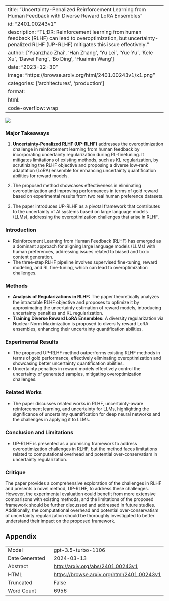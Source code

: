 
---
title: "Uncertainty-Penalized Reinforcement Learning from Human Feedback with Diverse Reward LoRA Ensembles"
id: "2401.00243v1"
description: "TL;DR: Reinforcement learning from human feedback (RLHF) can lead to overoptimization, but uncertainty-penalized RLHF (UP-RLHF) mitigates this issue effectively."
author: ['Yuanzhao Zhai', 'Han Zhang', 'Yu Lei', 'Yue Yu', 'Kele Xu', 'Dawei Feng', 'Bo Ding', 'Huaimin Wang']
date: "2023-12-30"
image: "https://browse.arxiv.org/html/2401.00243v1/x1.png"
categories: ['architectures', 'production']
format:
  html:
    code-overflow: wrap
---

![](https://browse.arxiv.org/html/2401.00243v1/x1.png)

### Major Takeaways
1. **Uncertainty-Penalized RLHF (UP-RLHF)** addresses the overoptimization challenge in reinforcement learning from human feedback by incorporating uncertainty regularization during RL-finetuning. It mitigates limitations of existing methods, such as KL regularization, by scrutinizing the RLHF objective and proposing a diverse low-rank adaptation (LoRA) ensemble for enhancing uncertainty quantification abilities for reward models.

2. The proposed method showcases effectiveness in eliminating overoptimization and improving performances in terms of gold reward based on experimental results from two real human preference datasets.

3. The paper introduces UP-RLHF as a pivotal framework that contributes to the uncertainty of AI systems based on large language models (LLMs), addressing the overoptimization challenges that arise in RLHF.

### Introduction
- Reinforcement Learning from Human Feedback (RLHF) has emerged as a dominant approach for aligning large language models (LLMs) with human preferences, addressing issues related to biased and toxic content generation.
- The three-step RLHF pipeline involves supervised fine-tuning, reward modeling, and RL fine-tuning, which can lead to overoptimization challenges.

### Methods
- **Analysis of Regularizations in RLHF:** The paper theoretically analyzes the intractable RLHF objective and proposes to optimize it by approximating the uncertainty estimation of reward models, introducing uncertainty penalties and KL regularization.
- **Training Diverse Reward LoRA Ensembles:** A diversity regularization via Nuclear Norm Maximization is proposed to diversify reward LoRA ensembles, enhancing their uncertainty quantification abilities.

### Experimental Results
- The proposed UP-RLHF method outperforms existing RLHF methods in terms of gold performance, effectively eliminating overoptimization and showcasing better uncertainty quantification abilities.
- Uncertainty penalties in reward models effectively control the uncertainty of generated samples, mitigating overoptimization challenges.

### Related Works
- The paper discusses related works in RLHF, uncertainty-aware reinforcement learning, and uncertainty for LLMs, highlighting the significance of uncertainty quantification for deep neural networks and the challenges in applying it to LLMs.

### Conclusion and Limitations
- UP-RLHF is presented as a promising framework to address overoptimization challenges in RLHF, but the method faces limitations related to computational overhead and potential over-conservatism in uncertainty regularization.

### Critique
The paper provides a comprehensive exploration of the challenges in RLHF and presents a novel method, UP-RLHF, to address these challenges. However, the experimental evaluation could benefit from more extensive comparisons with existing methods, and the limitations of the proposed framework should be further discussed and addressed in future studies. Additionally, the computational overhead and potential over-conservatism of uncertainty regularization should be thoroughly investigated to better understand their impact on the proposed framework.

## Appendix

|          |          |
|----------|----------|
| Model     | gpt-3.5-turbo-1106       |
| Date Generated     | 2024-03-13       |
| Abstract | [http://arxiv.org/abs/2401.00243v1](http://arxiv.org/abs/2401.00243v1)        |
| HTML     | [https://browse.arxiv.org/html/2401.00243v1](https://browse.arxiv.org/html/2401.00243v1)       |
| Truncated       | False       |
| Word Count       | 6956       |